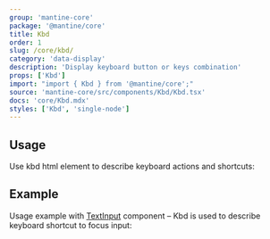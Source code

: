 ```yaml
---
group: 'mantine-core'
package: '@mantine/core'
title: Kbd
order: 1
slug: /core/kbd/
category: 'data-display'
description: 'Display keyboard button or keys combination'
props: ['Kbd']
import: "import { Kbd } from '@mantine/core';"
source: 'mantine-core/src/components/Kbd/Kbd.tsx'
docs: 'core/Kbd.mdx'
styles: ['Kbd', 'single-node']
---
```



## Usage

Use kbd html element to describe keyboard actions and shortcuts:

<Demo data={KbdDemos.usage} />

## Example

Usage example with [TextInput](/core/text-input/) component
– Kbd is used to describe keyboard shortcut to focus input:

<Demo data={KbdDemos.input} />
